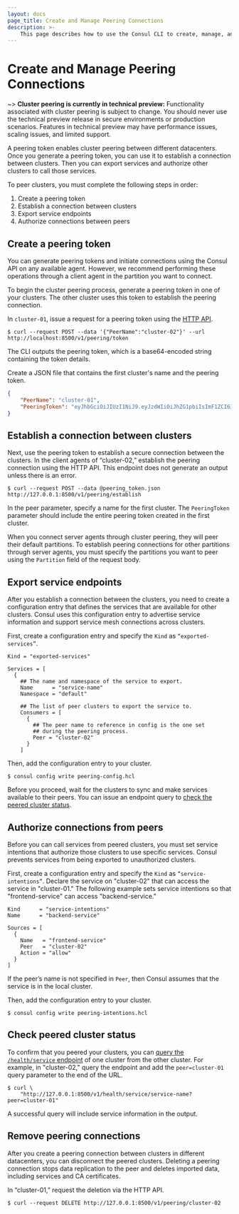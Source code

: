 ```yaml
---
layout: docs
page_title: Create and Manage Peering Connections
description: >-
    This page describes how to use the Consul CLI to create, manage, and delete peering connections for cluster peering.
---
```


# Create and Manage Peering Connections

~> **Cluster peering is currently in technical preview:** Functionality associated with cluster peering is subject to change. You should never use the technical preview release in secure environments or production scenarios. Features in technical preview may have performance issues, scaling issues, and limited support.

A peering token enables cluster peering between different datacenters. Once you generate a peering token, you can use it to establish a connection between clusters. Then you can export services and authorize other clusters to call those services.

To peer clusters, you must complete the following steps in order:

1. Create a peering token
1. Establish a connection between clusters
1. Export service endpoints
1. Authorize connections between peers

## Create a peering token

You can generate peering tokens and initiate connections using the Consul API on any available agent. However, we recommend performing these operations through a client agent in the partition you want to connect.

To begin the cluster peering process, generate a peering token in one of your clusters. The other cluster uses this token to establish the peering connection.

In `cluster-01`, issue a request for a peering token using the [HTTP API](/api-docs/peering).

```shell-session
$ curl --request POST --data '{"PeerName":"cluster-02"}' --url http://localhost:8500/v1/peering/token
```

The CLI outputs the peering token, which is a base64-encoded string containing the token details.

Create a JSON file that contains the first cluster's name and the peering token.

<CodeBlockConfig filename="peering_token.json" hideClipboard>

```json
{
    "PeerName": "cluster-01",
    "PeeringToken": "eyJhbGciOiJIUzI1NiJ9.eyJzdWIiOiJhZG1pbiIsImF1ZCI6IlNvbHIifQ.5T7L_L1MPfQ_5FjKGa1fTPqrzwK4bNSM812nW6oyjb8"
}
```

</CodeBlockConfig>

## Establish a connection between clusters

Next, use the peering token to establish a secure connection between the clusters. In the client agents of “cluster-02,” establish the peering connection using the HTTP API. This endpoint does not generate an output unless there is an error.

```shell-session
$ curl --request POST --data @peering_token.json http://127.0.0.1:8500/v1/peering/establish
```

In the peer parameter, specify a name for the first cluster. The `PeeringToken` parameter should include the entire peering token created in the first cluster.

When you connect server agents through cluster peering, they will peer their default partitions. To establish peering connections for other partitions through server agents, you must specify the partitions you want to peer using the `Partition` field of the request body.

## Export service endpoints

After you establish a connection between the clusters, you need to create a configuration entry that defines the services that are available for other clusters. Consul uses this configuration entry to advertise service information and support service mesh connections across clusters.

First, create a configuration entry and specify the `Kind` as `“exported-services”`.

<CodeBlockConfig filename="peering-config.hcl" highlight="1" hideClipboard>

```hcl
Kind = "exported-services"

Services = [
  {
    ## The name and namespace of the service to export.
    Name      = "service-name"
    Namespace = "default"

    ## The list of peer clusters to export the service to.
    Consumers = [
      {
        ## The peer name to reference in config is the one set
        ## during the peering process.
        Peer = "cluster-02"
      }
    ]
```

</CodeBlockConfig>

Then, add the configuration entry to your cluster.

```shell-session
$ consul config write peering-config.hcl
```

Before you proceed, wait for the clusters to sync and make services available to their peers. You can issue an endpoint query to [check the peered cluster status](#check-peered-cluster-status).

## Authorize connections from peers

Before you can call services from peered clusters, you must set service intentions that authorize those clusters to use specific services. Consul prevents services from being exported to unauthorized clusters.

First, create a configuration entry and specify the `Kind` as `“service-intentions”`. Declare the service on "cluster-02" that can access the service in "cluster-01." The following example sets service intentions so that "frontend-service" can access "backend-service."

<CodeBlockConfig filename="peering-intentions.hcl" highlight="1" hideClipboard>

```hcl
Kind      = "service-intentions"
Name      = "backend-service"

Sources = [
  {
    Name   = "frontend-service"
    Peer   = "cluster-02"
    Action = "allow"
  }
]
```

</CodeBlockConfig>

If the peer’s name is not specified in `Peer`, then Consul assumes that the service is in the local cluster.

Then, add the configuration entry to your cluster.

```shell-session
$ consul config write peering-intentions.hcl
```

## Check peered cluster status

To confirm that you peered your clusters, you can [query the `/health/service` endpoint](/api-docs/health) of one cluster from the other cluster. For example, in "cluster-02," query the endpoint and add the `peer=cluster-01` query parameter to the end of the URL.

```shell-session
$ curl \
    "http://127.0.0.1:8500/v1/health/service/service-name?peer=cluster-01"
```

A successful query will include service information in the output.

## Remove peering connections

After you create a peering connection between clusters in different datacenters, you can disconnect the peered clusters. Deleting a peering connection stops data replication to the peer and deletes imported data, including services and CA certificates.

In “cluster-01,” request the deletion via the HTTP API.

```shell-session
$ curl --request DELETE http://127.0.0.1:8500/v1/peering/cluster-02
```
